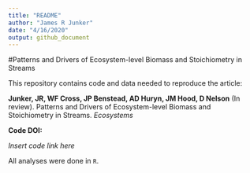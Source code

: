 ```yaml
---
title: "README"
author: "James R Junker"
date: "4/16/2020"
output: github_document
---
```


#Patterns and Drivers of Ecosystem-level Biomass and Stoichiometry in Streams

This repository contains code and data needed to reproduce the article:

**Junker, JR, WF Cross, JP Benstead, AD Huryn, JM Hood, D Nelson** (In review). Patterns and Drivers of Ecosystem-level Biomass and Stoichiometry in Streams. *Ecosystems*

**Code DOI:**

*Insert code link here*

All analyses were done in `R`.